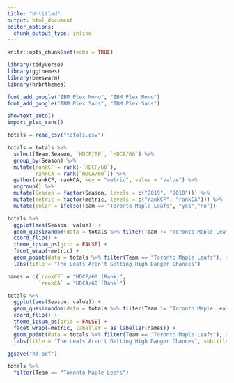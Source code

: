 ---
title: "Untitled"
output: html_document
editor_options: 
  chunk_output_type: inline
---

```{r setup, include=FALSE}
knitr::opts_chunk$set(echo = TRUE)
```

```{r}
library(tidyverse)
library(ggthemes)
library(beeswarm)
library(hrbrthemes)

font_add_google("IBM Plex Mono", "IBM Plex Mono")
font_add_google("IBM Plex Sans", "IBM Plex Sans")

showtext_auto()
import_plex_sans()

```

```{r}
totals = read_csv("totals.csv")
```

```{r}
totals = totals %>% 
  select(Team,Season, `HDCF/60`, `HDCA/60`) %>% 
  group_by(Season) %>% 
  mutate(rankCF = rank(-`HDCF/60`),
         rankCA = rank(`HDCA/60`)) %>% 
  gather(rankCF, rankCA, key = "metric", value = "value") %>% 
  ungroup() %>% 
  mutate(Season = factor(Season, levels = c("2019", "2018"))) %>% 
  mutate(metric = factor(metric, levels = c("rankCF", "rankCA"))) %>% 
  mutate(color = ifelse(Team == "Toronto Maple Leafs", "yes","no"))


```

```{r}
totals %>% 
  ggplot(aes(Season, value)) +
  geom_quasirandom(data = totals %>% filter(Team != "Toronto Maple Leafs"), alpha = 0.2, width = 0.1, size = 2) +
  coord_flip() +
  theme_ipsum_ps(grid = FALSE) +
  facet_wrap(~metric) +
  geom_point(data = totals %>% filter(Team == "Toronto Maple Leafs"), alpha = 0.8, color = "#00205B", size = 3) +
  labs(title = "The Leafs Aren't Getting High Danger Chances")
```

```{r}
names = c(`rankCF` = "HDCF/60 (Rank)",
          `rankCA` = "HDCA/60 (Rank)")

totals %>% 
  ggplot(aes(Season, value)) +
  geom_quasirandom(data = totals %>% filter(Team != "Toronto Maple Leafs"), alpha = 0.2, width = 0.1, size = 3) +
  coord_flip() +
  theme_ipsum_ps(grid = FALSE) +
  facet_wrap(~metric, labeller = as_labeller(names)) +
  geom_point(data = totals %>% filter(Team == "Toronto Maple Leafs"), alpha = 0.8, color = "#00205B", size = 5) +
  labs(title = "The Leafs Aren't Getting High Danger Chances", subtitle = "High Danger Corsi Per 60 from Natural Stat Trick", y = "Rank", x= "", caption = "Chart by @MackinawStats")

ggsave("hd.pdf")
```
```{r}
totals %>% 
  filter(Team == "Toronto Maple Leafs")
```

